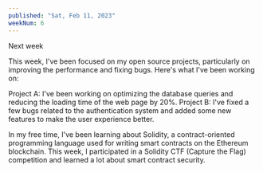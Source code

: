 ```yaml
---
published: "Sat, Feb 11, 2023"
weekNum: 6
---
```


Next week

This week, I've been focused on my open source projects, particularly on improving the performance and fixing bugs. Here's what I've been working on:

Project A: I've been working on optimizing the database queries and reducing the loading time of the web page by 20%.
Project B: I've fixed a few bugs related to the authentication system and added some new features to make the user experience better.

In my free time, I've been learning about Solidity, a contract-oriented programming language used for writing smart contracts on the Ethereum blockchain. This week, I participated in a Solidity CTF (Capture the Flag) competition and learned a lot about smart contract security.
